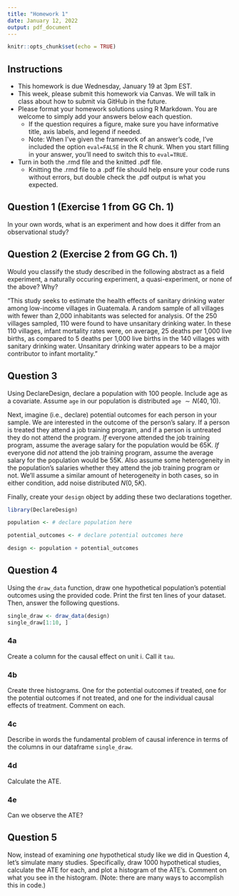 ```yaml
---
title: "Homework 1"
date: January 12, 2022
output: pdf_document
---
```


```r
knitr::opts_chunk$set(echo = TRUE)
```

## Instructions

- This homework is due Wednesday, January 19 at 3pm EST.
- This week, please submit this homework via Canvas.  We will talk in class about how to submit via GitHub in the future.
- Please format your homework solutions using R Markdown.  You are welcome to simply add your answers below each question.
  - If the question requires a figure, make sure you have informative title, axis labels, and legend if needed.
  - Note: When I've given the framework of an answer's code, I've included the option `eval=FALSE` in the R chunk.  When you start filling in your answer, you'll need to switch this to `eval=TRUE`.
- Turn in both the .rmd file and the knitted .pdf file.
  - Knitting the .rmd file to a .pdf file should help ensure your code runs without errors, but double check the .pdf output is what you expected.

## Question 1 (Exercise 1 from GG Ch. 1)

In your own words, what is an experiment and how does it differ from an observational study?

## Question 2 (Exercise 2 from GG Ch. 1)

Would you classify the study described in the following abstract as a field experiment, a naturally occuring experiment, a quasi-experiment, or none of the above?  Why?

"This study seeks to estimate the health effects of sanitary drinking water among low-income villages in Guatemala.  A random sample of all villages with fewer than 2,000 inhabitants was selected for analysis.  Of the 250 villages sampled, 110 were found to have unsanitary drinking water.  In these 110 villages, infant mortality rates were, on average, 25 deaths per 1,000 live births, as compared to 5 deaths per 1,000 live births in the 140 villages with sanitary drinking water.  Unsanitary drinking water appears to be a major contributor to infant mortality."

## Question 3

Using DeclareDesign, declare a population with 100 people. Include age as a covariate.  Assume `age` in our population is distributed `age` $\sim N(40, 10)$.

Next, imagine (i.e., declare) potential outcomes for each person in your sample.  We are interested in the outcome of the person's salary.  If a person is treated they attend a job training program, and if a person is untreated they do not attend the program.  *If* everyone attended the job training program, assume the average salary for the population would be 65K.  *If* everyone did *not* attend the job training program, assume the average salary for the population would be 55K.  Also assume some heterogeneity in the population's salaries whether they attend the job training program or not.  We'll assume a similar amount of heterogeneity in both cases, so in either condition, add noise distributed $N(0, 5K)$.

Finally, create your `design` object by adding these two declarations together.


```r
library(DeclareDesign)

population <- # declare population here

potential_outcomes <- # declare potential outcomes here

design <- population + potential_outcomes
```

## Question 4

Using the `draw_data` function, draw one hypothetical population's potential outcomes using the provided code.  Print the first ten lines of your dataset.  Then, answer the following questions.

```r
single_draw <- draw_data(design)
single_draw[1:10, ]
```





### 4a
Create a column for the causal effect on unit i. Call it `tau`.


### 4b

Create three histograms.  One for the potential outcomes if treated, one for the potential outcomes if not treated, and one for the individual causal effects of treatment.  Comment on each.



### 4c
Describe in words the fundamental problem of causal inference in terms of the columns in our dataframe `single_draw`.


### 4d
Calculate the ATE.  



### 4e
Can we observe the ATE?


## Question 5

Now, instead of examining *one* hypothetical study like we did in Question 4, let's simulate many studies.  Specifically, draw 1000 hypothetical studies, calculate the ATE for each, and plot a histogram of the ATE's.  Comment on what you see in the histogram. (Note: there are many ways to accomplish this in code.)






